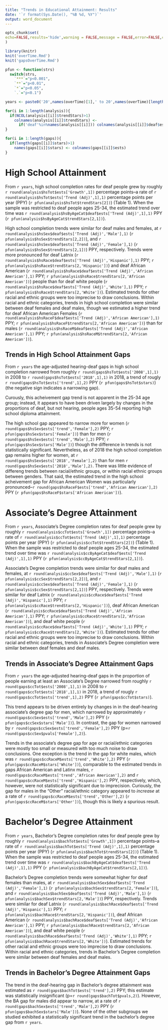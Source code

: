 ```yaml
---
title: "Trends in Educational Attainment: Results"
date: '`r format(Sys.Date(), "%B %d, %Y")`'
output: word_document
---
```


```r
opts_chunk$set(
echo=FALSE,results='hide',warning = FALSE,message = FALSE,error=FALSE,cache=FALSE
)
```

```r
library(knitr)
knit('overTime.Rmd')
knit('gapsOverTime.Rmd')
```

```r
pfun <- function(strs)
  switch(strs,
    `***`="p<0.001",
    `**`="p<0.01",
    `*`="p<0.05",
    `.`="p<0.1")

years <- paste0('20',names(overTime)[1],' to 20',names(overTime)[length(overTime)])
```

```r
for(i in 1:length(analysis)){
  if(NCOL(analysis[[i]]$trendStars)>1)
    colnames(analysis[[i]]$trendStars) <-
      if('deaf'%in%names(analysis[[i]])) colnames(analysis[[i]]$deaf$ests) else colnames(analysis[[i]]$ests)
}
```

```r
for(i in 1:length(gaps)){
  if(length(gaps[[i]]$stars)>1)
    names(gaps[[i]]$stars) <- colnames(gaps[[i]]$ests)
}
```

# High School Attainment

From `r years`, high school
completion rates for deaf people grew by roughly
`r round(analysis$hsTot$ests['Growth',1])` percentage
points--a rate of `r round(analysis$hsTot$ests['Trend (Adj)',1],1)`
percentage points per year (PPY) (`r pfun(analysis$hsTot$trendStars[2])`)
(Table 1).
When the sample was restricted to deaf people ages 25-34, the
estimated trend over time was `r round(analysis$hsByAgeCat$deaf$ests['Trend (Adj)',1],1)` PPY
(`r pfun(analysis$hsByAgeCat$trendStars[2,1])`).

High school completion trends were similar for deaf males and females, at
 `r round(analysis$hsSex$deaf$ests['Trend (Adj)','Male'],1)`
(`r pfun(analysis$hsSex$trendStars[2,2])`), and
 `r round(analysis$hsSex$deaf$ests['Trend (Adj)','Female'],1)`
(`r pfun(analysis$hsSex$trendStars[2,1])`) PPY, respectively.
Trends were more pronounced for deaf Latnix
(`r round(analysis$hsRace$deaf$ests['Trend (Adj)','Hispanic'],1)` PPY;
 `r pfun(analysis$hsRace$trendStars[2,'Hispanic'])`) and deaf African American
 (`r round(analysis$hsRace$deaf$ests['Trend (Adj)','African American'],1)` PPY;
 `r pfun(analysis$hsRace$trendStars[2,'African American'])`) people than
for deaf white people
(`r round(analysis$hsRace$deaf$ests['Trend (Adj)','White'],1)` PPY;
 `r pfun(analysis$hsRace$trendStars[2,'White'])`).
 Estimated trends for other racial and ethnic groups were too imprecise to draw conclusions.
 Within racial and ethnic categories, trends in high school completion were similar between deaf females and deaf males, though we estimated a higher trend for deaf African American Females
(`r round(analysis$hsRaceF$deaf$ests['Trend (Adj)','African American'],1)` PPY;
 `r pfun(analysis$hsRaceF$trendStars[2,'African American'])`) than for males
 (`r round(analysis$hsRaceM$deaf$ests['Trend (Adj)','African American'],1)` PPY;
 `r pfun(analysis$hsRaceM$trendStars[2,'African American'])`).

## Trends in High School Attainment Gaps

From `r years` the age-adjusted hearing-deaf gaps in high school completion narrowed from
roughly `r round(gaps$hsTot$ests['2008',1],1)` in 2008 to `r round(gaps$hsTot$ests['2018',1],1)` in 2018, a trend of rougly `r round(gaps$hsTot$ests['trend',1],2)` PPY
(`r pfun(gaps$hsTot$stars)`) (the negative sign indicates a narrowing gap).

Curously, this acheivement gap trend is not apparent in the 25-34 age group; instead, it appears to have been driven largely by changes in the proportions of deaf, but not hearing, people ages 35-54 reporting high school diploma attainment.

The high school gap appeared to narrow more for women
(`r round(gaps$hsSex$ests['trend','Female'],2)` PPY; `r pfun(gaps$hsSex$stars['Female'])`)
than for men
(`r round(gaps$hsSex$ests['trend','Male'],2)` PPY; `r pfun(gaps$hsSex$stars['Male'])`)
though the difference in trends is not statistically significant.
Nevertheless, as of 2018 the high school completion gap remains higher for women, at
`r round(gaps$hsSex$ests['2018','Female'],2)` than for men `r round(gaps$hsSex$ests['2018','Male'],2)`.
There was little evidence of differeng trends between racial/ethnic groups, or within racial ethnic groups between genders.
That said, the estimated trend in the high school acheivement gap for African American Women was particularly pronounced--`r round(gaps$hsRaceF$ests['trend','African American'],2)` PPY (`r pfun(gaps$hsRaceF$stars['African American'])`).

# Associate's Degree Attainment

From `r years`, Associate's Degree
completion rates for deaf people grew by roughly
`r round(analysis$ccTot$ests['Growth',1])` percentage
points--a rate of `r round(analysis$ccTot$ests['Trend (Adj)',1],1)`
percentage points per year (PPY) (`r pfun(analysis$ccTot$trendStars[2])`)
(Table 1).
When the sample was restricted to deaf people ages 25-34, the
estimated trend over time was `r round(analysis$ccByAgeCat$deaf$ests['Trend (Adj)',1],1)` PPY
(`r pfun(analysis$ccByAgeCat$trendStars[2,1])`).

Associate's Degree completion trends were similar for deaf males and females, at
 `r round(analysis$ccSex$deaf$ests['Trend (Adj)','Male'],1)`
(`r pfun(analysis$ccSex$trendStars[2,2])`), and
 `r round(analysis$ccSex$deaf$ests['Trend (Adj)','Female'],1)`
(`r pfun(analysis$ccSex$trendStars[2,1])`) PPY, respectively.
Trends were similar for deaf Latnix
(`r round(analysis$ccRace$deaf$ests['Trend (Adj)','Hispanic'],1)` PPY;
 `r pfun(analysis$ccRace$trendStars[2,'Hispanic'])`), deaf African American
 (`r round(analysis$ccRace$deaf$ests['Trend (Adj)','African American'],1)` PPY;
 `r pfun(analysis$ccRace$trendStars[2,'African American'])`), and
 deaf white people
(`r round(analysis$ccRace$deaf$ests['Trend (Adj)','White'],1)` PPY;
 `r pfun(analysis$ccRace$trendStars[2,'White'])`).
 Estimated trends for other racial and ethnic groups were too imprecise to draw conclusions.
 Within racial and ethnic categories, trends in Associate's Degree completion were similar between deaf females and deaf males.

## Trends in Associate's Degree Attainment Gaps

From `r years` the age-adjusted hearing-deaf gaps in the proportion of people earning at least an Associate's Degree narrowed from
roughly `r round(gaps$ccTot$ests['2008',1],1)` in 2008 to `r round(gaps$ccTot$ests['2018',1],1)` in 2018, a trend of rougly `r round(gaps$ccTot$ests['trend',1],2)` PPY
(`r pfun(gaps$ccTot$stars)`).

This trend appears to be driven entirely by changes in in the deaf-hearing associate's degree gap for men, which narrowed by approximately `r round(gaps$ccSex$ests['trend','Male'],2)` PPY (`r pfun(gaps$ccSex$stars['Male'])`).
In contrast, the gap for women narrowed by
 `r round(gaps$ccSex$ests['trend','Female'],2)` PPY (p=`r round(gaps$ccSex$pvals['Female'],2)`).

Trends in the associate's degree gap for age or racial/ethnic categories were mostly too small or measured with too much noise to draw conclusions.
One exception is the trend in the gap for white males, which was
`r round(gaps$ccRaceM$ests['trend','White'],2)` PPY (`r pfun(gaps$ccRaceM$stars['White'])`), comparable to the estimated trends in gaps African American and Latinx males,
`r round(gaps$ccRaceM$ests['trend','African American'],2)` and `r round(gaps$ccRaceM$ests['trend','Hispanic'],2)` PPY, respectively, which, however, were not statistically significant due to imprecision.
Curiously, the gap for males in the "Other" racial/ethnic category appeared to _increase_ at a rate of
`r round(gaps$ccRaceM$ests['trend','Other'],2)` (`r pfun(gaps$ccRaceM$stars['Other'])`), though this is likely a spurious result.


# Bachelor's Degree Attainment

From `r years`, Bachelor's Degree
completion rates for deaf people grew by roughly
`r round(analysis$bachTot$ests['Growth',1])` percentage
points--a rate of `r round(analysis$bachTot$ests['Trend (Adj)',1],1)`
percentage points per year (PPY) (`r pfun(analysis$bachTot$trendStars[2])`)
(Table 1).
When the sample was restricted to deaf people ages 25-34, the
estimated trend over time was `r round(analysis$bachByAgeCat$deaf$ests['Trend (Adj)',1],1)` PPY
(`r pfun(analysis$bachByAgeCat$trendStars[2,1])`).

Bachelor's Degree completion trends were somewhat higher for deaf females than males, at
 `r round(analysis$bachSex$deaf$ests['Trend (Adj)','Female'],1)`
(`r pfun(analysis$bachSex$trendStars[2,'Female'])`), and
 `r round(analysis$bachSex$deaf$ests['Trend (Adj)','Male'],1)`
(`r pfun(analysis$bachSex$trendStars[2,'Male'])`) PPY, respectively.
Trends were similar for deaf Latnix
(`r round(analysis$bachRace$deaf$ests['Trend (Adj)','Hispanic'],1)` PPY;
 `r pfun(analysis$bachRace$trendStars[2,'Hispanic'])`), deaf African American
 (`r round(analysis$bachRace$deaf$ests['Trend (Adj)','African American'],1)` PPY;
 `r pfun(analysis$bachRace$trendStars[2,'African American'])`), and
 deaf white people
(`r round(analysis$bachRace$deaf$ests['Trend (Adj)','White'],1)` PPY;
 `r pfun(analysis$bachRace$trendStars[2,'White'])`).
 Estimated trends for other racial and ethnic groups were too imprecise to draw conclusions.
 Within racial and ethnic categories, trends in Bachelor's Degree completion were similar between deaf females and deaf males.

## Trends in Bachelor's Degree Attainment Gaps

The trend in the deaf-hearing gap in Bachelor's degree attainment was estimated as
`r round(gaps$bachTot$ests['trend'],2)` PPY; this estimate was statistically insignificant
(p=`r round(gaps$bachTot$pvals,2)`).
However, the BA gap for males did appear to narrow, at a rate of
`r round(gaps$bachSex$ests['trend','Male'],2)` PPY (`r pfun(gaps$bachSex$stars['Male'])`).
None of the other subgroups we studied exhibited a statistically significant trend in the bachelor's degree gap from `r years`.
